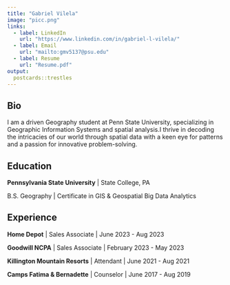 ```yaml
---
title: "Gabriel Vilela"
image: "picc.png"
links:
  - label: LinkedIn
    url: "https://www.linkedin.com/in/gabriel-l-vilela/"
  - label: Email
    url: "mailto:gmv5137@psu.edu"
  - label: Resume
    url: "Resume.pdf"
output:
  postcards::trestles
---
```


## Bio

I am a driven Geography student at Penn State University, specializing in Geographic Information Systems and spatial analysis.I thrive in decoding the intricacies of our world through spatial data with a keen eye for patterns and a passion for innovative problem-solving.

## Education

**Pennsylvania State University** \| State College, PA

B.S. Geography \| Certificate in GIS & Geospatial Big Data Analytics

## Experience

**Home Depot** \| Sales Associate \| June 2023 - Aug 2023

**Goodwill NCPA** \| Sales Associate \| February 2023 - May 2023

**Killington Mountain Resorts** \| Attendant \| June 2021 - Aug 2021

**Camps Fatima & Bernadette** \| Counselor \| June 2017 - Aug 2019
